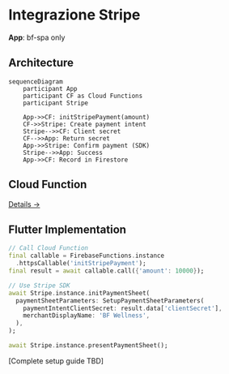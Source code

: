 # Integrazione Stripe

**App**: bf-spa only

## Architecture

```mermaid
sequenceDiagram
    participant App
    participant CF as Cloud Functions
    participant Stripe

    App->>CF: initStripePayment(amount)
    CF->>Stripe: Create payment intent
    Stripe-->>CF: Client secret
    CF-->>App: Return secret
    App->>Stripe: Confirm payment (SDK)
    Stripe-->>App: Success
    App->>CF: Record in Firestore
```

## Cloud Function

[Details →](/api-reference/cloud-functions#initstripepayment)

## Flutter Implementation

```dart
// Call Cloud Function
final callable = FirebaseFunctions.instance
  .httpsCallable('initStripePayment');
final result = await callable.call({'amount': 10000});

// Use Stripe SDK
await Stripe.instance.initPaymentSheet(
  paymentSheetParameters: SetupPaymentSheetParameters(
    paymentIntentClientSecret: result.data['clientSecret'],
    merchantDisplayName: 'BF Wellness',
  ),
);

await Stripe.instance.presentPaymentSheet();
```

[Complete setup guide TBD]
